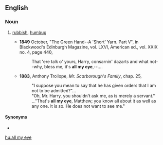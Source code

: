 ==English==

===Noun===
{{en-noun|-}}

# {{label|en|dated}} [[rubbish]], [[humbug]]
#* '''1849''' October, "The Green Hand--A 'Short' Yarn. Part V", in Blackwood's Edinburgh Magazine, vol. LXVI, American ed., vol. XXIX no. 4, page 440,
#*: That 'ere talk o' yours, Harry, consarnin' dazarts and what not--why, bless me, it's '''all my eye''',--....
#* '''1883''', Anthony Trollope, ''Mr. Scarborough's Family'', chap. 25,
#*: "I suppose you mean to say that he has given orders that I am not to be admitted?"...
#*: "Oh, Mr. Harry, you shouldn't ask me, as is merely a servant."
#*: ..."That's '''all my eye''', Matthew; you know all about it as well as any one. It is so. He does not want to see me."

====Synonyms====
* {{l|en|all my eye and Betty Martin}}

[[hu:all my eye]]